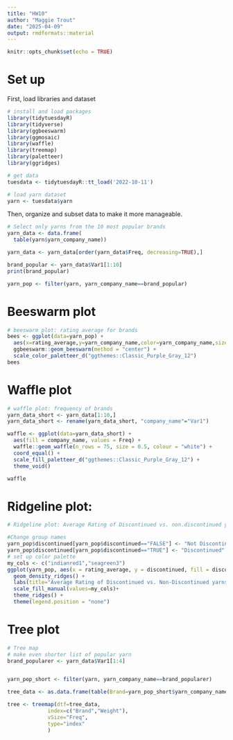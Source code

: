 ```yaml
---
title: "HW10"
author: "Maggie Trout"
date: "2025-04-09"
output: rmdformats::material
---
```


```r
knitr::opts_chunk$set(echo = TRUE)
```

# Set up

First, load libraries and dataset
```r
# install and load packages
library(tidytuesdayR)
library(tidyverse)
library(ggbeeswarm) 
library(ggmosaic) 
library(waffle)
library(treemap)
library(paletteer)
library(ggridges)

# get data
tuesdata <- tidytuesdayR::tt_load('2022-10-11')

# load yarn dataset
yarn <- tuesdata$yarn
```

Then, organize and subset data to make it more manageable.
```r
# Select only yarns from the 10 most popular brands
yarn_data <- data.frame(
  table(yarn$yarn_company_name))

yarn_data <- yarn_data[order(yarn_data$Freq, decreasing=TRUE),]

brand_popular <- yarn_data$Var1[1:10]
print(brand_popular)

yarn_pop <- filter(yarn, yarn_company_name==brand_popular)
```

# Beeswarm plot
```r
# beeswarm plot: rating average for brands
bees <- ggplot(data=yarn_pop) +
  aes(x=rating_average,y=yarn_company_name,color=yarn_company_name,size=rating_count) + 
  ggbeeswarm::geom_beeswarm(method = "center") +
  scale_color_paletteer_d("ggthemes::Classic_Purple_Gray_12")
bees
```

# Waffle plot
```r
# waffle plot: frequency of brands
yarn_data_short <- yarn_data[1:10,]
yarn_data_short <- rename(yarn_data_short, "company_name"="Var1")

waffle <- ggplot(data=yarn_data_short) +
  aes(fill = company_name, values = Freq) +
  waffle::geom_waffle(n_rows = 75, size = 0.5, colour = "white") + 
  coord_equal() +
  scale_fill_paletteer_d("ggthemes::Classic_Purple_Gray_12") +
  theme_void()

waffle
```

# Ridgeline plot:
```r
# Ridgeline plot: Average Rating of Discontinued vs. non.discontinued yarns

#Change group names
yarn_pop$discontinued[yarn_pop$discontinued=="FALSE"] <- "Not Discontinued"
yarn_pop$discontinued[yarn_pop$discontinued=="TRUE"] <- "Discontinued"
# set up color palette
my_cols <- c("indianred1","seagreen3")
ggplot(yarn_pop, aes(x = rating_average, y = discontinued, fill = discontinued)) +
  geom_density_ridges() +
  labs(title="Average Rating of Discontinued vs. Non-Discontinued yarns") +
  scale_fill_manual(values=my_cols)+
  theme_ridges() + 
  theme(legend.position = "none")
```

# Tree plot
```r
# Tree map
# make even shorter list of popular yarn
brand_popularer <- yarn_data$Var1[1:4]


yarn_pop_short <- filter(yarn, yarn_company_name==brand_popularer)

tree_data <- as.data.frame(table(Brand=yarn_pop_short$yarn_company_name,Weight=yarn_pop_short$yarn_weight_name))

tree <- treemap(dtf=tree_data,
             index=c("Brand","Weight"),
             vSize="Freq",
             type="index"
             )            
```
